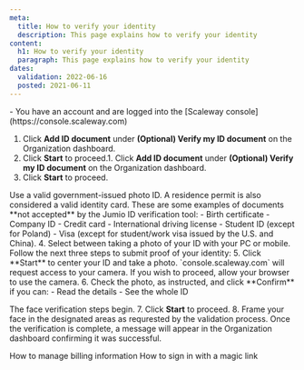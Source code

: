 ```yaml
---
meta:
  title: How to verify your identity
  description: This page explains how to verify your identity
content:
  h1: How to verify your identity
  paragraph: This page explains how to verify your identity
dates:
  validation: 2022-06-16
  posted: 2021-06-11
---
```


<Message type="requirement">
  - You have an account and are logged into the [Scaleway console](https://console.scaleway.com) 
</Message>


1. Click **Add ID document** under **(Optional) Verify my ID document** on the Organization dashboard.
    <Lightbox src="scaleway-add-id-document.webp" alt="" />
2. Click **Start** to proceed.1. Click **Add ID document** under **(Optional) Verify my ID document** on the Organization dashboard.
    <Lightbox src="scaleway-add-id-document.webp" alt="" />
2. Click **Start** to proceed.  <Lightbox src="scaleway-choose-country-of-issue.webp" alt="" />

  <Message type="important">
    Use a valid government-issued photo ID. A residence permit is also considered a valid identity card.
    These are some examples of documents **not accepted** by the Jumio ID verification tool:
    - Birth certificate
    - Company ID
    - Credit card
    - International driving license 
    - Student ID (except for Poland)
    - Visa (except for student/work visa issued by the U.S. and China).

  </Message>
4. Select between taking a photo of your ID with your PC or mobile.
  Follow the next three steps to submit proof of your identity:
5. Click **Start** to center your ID and take a photo.
  <Message type="important">
  `console.scaleway.com` will request access to your camera. If you wish to proceed, allow your browser to use the camera.

  </Message>
6. Check the photo, as instructed, and click **Confirm** if you can:
    - Read the details
    - See the whole ID
  
  The face verification steps begin.
7. Click **Start** to proceed.
8. Frame your face in the designated areas as requrested by the validation process.
Once the verification is complete, a message will appear in the Organization dashboard confirming it was successful.


<Navigation title="See Also">
  <PreviousButton to="/console/my-account/how-to/manage-billing-information">How to manage billing information</PreviousButton>
  <NextButton to="/console/my-account/how-to/sign-in-with-magic-link">How to sign in with a magic link</NextButton>
</Navigation>
